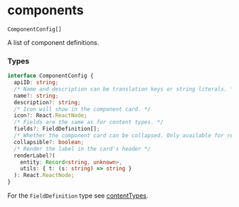 # components

`ComponentConfig[]`

A list of component definitions.

### Types

```ts
interface ComponentConfig {
  apiID: string;
  /* Name and description can be translation keys or string literals. */
  name?: string;
  description?: string;
  /* Icon will show in the component card. */
  icon?: React.ReactNode;
  /* Fields are the same as for content types. */
  fields?: FieldDefinition[];
  /* Whether the component card can be collapsed. Only available for repeatable components. */
  collapsible?: boolean;
  /* Render the label in the card's header */
  renderLabel?(
    entity: Record<string, unknown>,
    utils: { t: (s: string) => string }
  ): React.ReactNode;
}
```

For the `FieldDefinition` type see [contentTypes](contentTypes.mdx).
